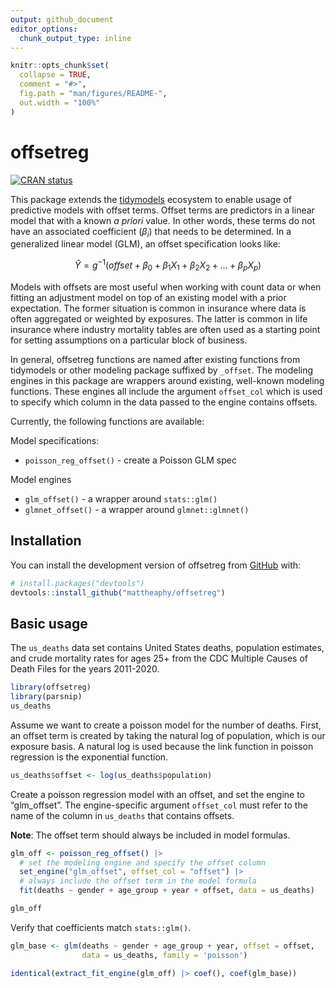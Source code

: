 ```yaml
---
output: github_document
editor_options: 
  chunk_output_type: inline
---
```


<!-- README.md is generated from README.Rmd. Please edit that file -->

```r
knitr::opts_chunk$set(
  collapse = TRUE,
  comment = "#>",
  fig.path = "man/figures/README-",
  out.width = "100%"
)
```

# offsetreg

<!-- badges: start -->
[![CRAN status](https://www.r-pkg.org/badges/version/offsetreg)](https://CRAN.R-project.org/package=offsetreg)
<!-- badges: end -->

This package extends the [tidymodels](https://www.tidymodels.org) ecosystem to enable usage of predictive models with offset terms. Offset terms are predictors in a linear model that with a known *a priori* value. In other words, these terms do not have an associated coefficient ($\beta_i$) that needs to be determined. In a generalized linear model (GLM), an offset specification looks like:

$$
\hat{Y} = g^{-1}(offset + \beta_0 + \beta_1X_1 + \beta_2X_2 + \ldots + \beta_pX_p)
$$

Models with offsets are most useful when working with count data or when fitting an adjustment model on top of an existing model with a prior expectation. The former situation is common in insurance where data is often aggregated or weighted by exposures. The latter is common in life insurance where industry mortality tables are often used as a starting point for setting assumptions on a particular block of business.

In general, offsetreg functions are named after existing functions from tidymodels or other modeling package suffixed by `_offset`. The modeling engines in this package are wrappers around existing, well-known modeling functions. These engines all include the argument `offset_col` which is used to specify which column in the data passed to the engine contains offsets.

Currently, the following functions are available:

Model specifications:

- `poisson_reg_offset()` - create a Poisson GLM spec

Model engines

- `glm_offset()` - a wrapper around `stats::glm()`
- `glmnet_offset()` - a wrapper around `glmnet::glmnet()`

## Installation

You can install the development version of offsetreg from [GitHub](https://github.com/) with:

``` r
# install.packages("devtools")
devtools::install_github("mattheaphy/offsetreg")
```

## Basic usage

The `us_deaths` data set contains United States deaths, population estimates, and crude mortality rates for ages 25+ from the CDC Multiple Causes of Death Files for the years 2011-2020.

```r
library(offsetreg)
library(parsnip)
us_deaths
```

Assume we want to create a poisson model for the number of deaths. First, an offset term is created by taking the natural log of population, which is our exposure basis. A natural log is used because the link function in poisson regression is the exponential function.

```r
us_deaths$offset <- log(us_deaths$population)
```

Create a poisson regression model with an offset, and set the engine to "glm_offset". The engine-specific argument `offset_col` must refer to the name of the column in `us_deaths` that contains offsets.

**Note**: The offset term should always be included in model formulas.

```r
glm_off <- poisson_reg_offset() |>
  # set the modeling engine and specify the offset column
  set_engine("glm_offset", offset_col = "offset") |>
  # always include the offset term in the model formula
  fit(deaths ~ gender + age_group + year + offset, data = us_deaths)

glm_off
```

Verify that coefficients match `stats::glm()`.

```r
glm_base <- glm(deaths ~ gender + age_group + year, offset = offset,
                data = us_deaths, family = 'poisson')

identical(extract_fit_engine(glm_off) |> coef(), coef(glm_base))
```
